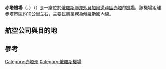 {{Infobox airport 
| name         = 赤塔機場<br>{{lang|ru|Аэропорт Чита}}<br>{{lang|en|Chita Kadala Airport}}
| nativename   = 
| nativename-a = 
| nativename-r = 
| image        =
| image-width  = 150
| caption      = 
| IATA         = HTA
| ICAO         = UIAA
| type         = 民用
| owner        = 
| operator     = 
| city-served  = [[俄羅斯|俄羅斯]][[赤塔|赤塔]]
| location     = [[俄羅斯|俄羅斯]][[外貝加爾邊疆區|外貝加爾邊疆區]][[赤塔|赤塔]]
| elevation-f  = 2270
| elevation-m  = 692
| coordinates  = {{Coord|52|1|36|N|113|18|18|E|type:airport}}
| website      = [http://www.aerochita.ru/ aerochita.ru]
| metric-elev  = 
| metric-rwy   = 
| r1-number    = 11/29
| r1-length-f  = 9,187
| r1-length-m  = 2,800
| r1-surface   = [[水泥|水泥]]
| stat-year    = 
| stat1-header = 
| stat1-data   = 
| stat2-header = 
| stat2-data   = 
| footnotes    = 
}}

'''赤塔機場'''（{{lang-ru|Аэропорт Чита}}，{{lang-en|Chita Kadala Airport}}）（{{Airport codes|HTA|UIAA}}）是一座位於[[俄羅斯聯邦|俄羅斯聯邦]][[外貝加爾邊疆區|外貝加爾邊疆區]][[赤塔|赤塔]]的[[機場|機場]]，該機場距離赤塔市區約10[[公里|公里]]左右，主要民航業務為[[俄羅斯|俄羅斯]]國內線。

==航空公司與目的地==
{{Airport-dest-list
| [[西伯利亞航空|西伯利亞航空]] | [[托爾馬切沃機場|新西伯利亞]]、[[莫斯科多莫杰多沃机场|莫斯科-多莫傑多沃]]
| [[烏拉爾航空|烏拉爾航空]] | [[莫斯科多莫杰多沃机场|莫斯科-多莫傑多沃]]、[[普爾科沃機場|聖彼得堡]]、[[科利佐沃國際機場|葉卡捷琳堡]]
| [[雅庫特航空|雅庫特航空]] | [[伊爾庫茨克國際機場|伊爾庫茨克]]、[[哈巴羅夫斯克機場|伯力]]、{{link-en|雅庫次克|Yakutsk Airport}}
| {{link-en|安加拉航空|Angara Airlines}}| [[伊爾庫茨克國際機場|伊爾庫茨克]]、{{link-en|查拉|Chara Airport}}
| {{link-en|IR航空|IrAero}} | [[伊格納耶沃機場|海蘭泡]]、[[伊爾庫茨克國際機場|伊爾庫茨克]]、[[哈巴羅夫斯克機場|伯力]]、[[海參崴國際機場|海參崴]]
| [[北星航空|北星航空]]| [[葉梅利亞諾夫國際機場|克拉斯諾亞爾斯克]]、{{link-en|烏蘭烏德|Baikal International Airport}}
| [[中国国际航空|中国国际航空]]| [[北京首都国际机场|北京-首都]]、[[呼伦贝尔海拉尔机场|呼伦贝尔-海拉尔]]
}}

==參考==
{{reflist}}


{{Airports in Russia}}


[[Category:赤塔州|Category:赤塔州]]
[[Category:俄羅斯機場|Category:俄羅斯機場]]